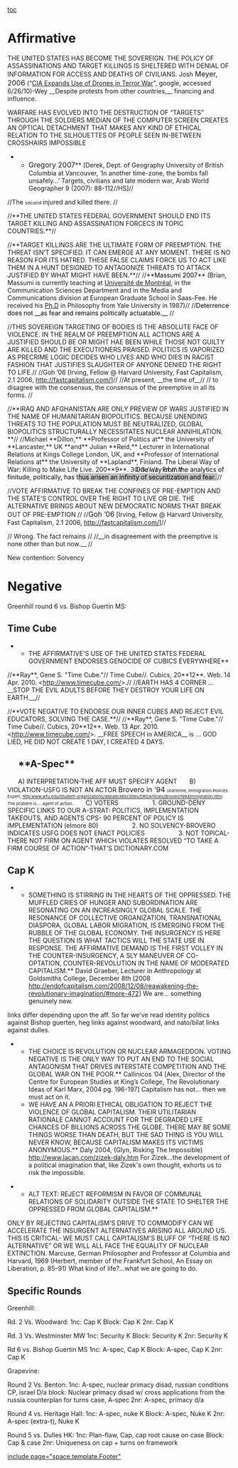 [[toc]]
=Affirmative= 



THE UNITED STATES HAS BECOME THE SOVEREIGN. THE POLICY OF ASSASSINATIONS AND TARGET KILLINGS IS SHELTERED WITH DENIAL OF INFORMATION FOR ACCESS AND DEATHS OF CIVILIANS.
Josh <span class="cite"><span style="font-size: 12pt;">Meyer, 2006</span></span> (“<span style="color: windowtext; text-decoration: none;">[[AppData/AppData/Roaming/Microsoft/Word/Macintosh HD:/component/content/article/157-un/27027.html|CIA Expands Use of Drones in Terror War]]</span>”, google, accessed 6/26/10)-Wey
<span class="cardChar">__Despite protests from other countries,__ financing and influence</span>.


<span style="text-transform: uppercase;">Warfare has evolved into the destruction of “targets” through the soldiers median of the computer screen creates an optical detachment that makes any kind of ethical relation to the silhouettes of people seen in-between crosshairs impossible</span>

**<span style="font-size: 12pt;">Gregory 2007</span>** [Derek, Dept. of Geography University of British Columbia at Vancouver, ‘In another time-zone, the bombs fall unsafely…’ Targets, civilians and late modern war, Arab World Geographer 9 (2007): 88-112//HS]//
//<span class="underline0">The </span><span style="font-size: 8pt;">second </span><span class="underline0">injured and killed there. </span>//



//**THE UNITED STATES FEDERAL GOVERNMENT SHOULD END ITS TARGET KILLING AND ASSASSINATION FORCECS IN TOPIC COUNTRIES.**//



//**TARGET KILLINGS ARE THE ULTIMATE FORM OF PREEMPTION. THE THREAT ISN’T SPECIFIED. IT CAN EMERGE AT ANY MOMENT. THERE IS NO REASON FOR ITS HATRED. THESE FALSE CLAIMS FORCE US TO ACT LIKE THEM IN A HUNT DESIGNED TO ANTAGONIZE THREATS TO ATTACK JUSTIFIED BY WHAT MIGHT HAVE BEEN.**//
//**<span style="color: black;">Massumi 2007</span>** (Brian, Massumi is currently teaching at <span style="color: windowtext; text-decoration: none;">[[http://en.wikipedia.org/wiki/Universit%C3%A9_de_Montr%C3%A9al|Université de Montréal]]</span>, in the Communication Sciences Department and in the Media and Communications division at European Graduate School in Saas-Fee. He received his <span style="color: windowtext; text-decoration: none;">[[http://en.wikipedia.org/wiki/Ph.D|Ph.D]]</span> in Philosophy from Yale University in 1987)//
//<span style="color: black; margin-bottom: 0.0001pt; text-indent: 0.25in;">Deterrence does not __as fear and remains politically actuatable.__ </span>//




//THIS SOVEREIGN TARGETING OF BODIES IS THE ABSOLUTE FACE OF VIOLENCE. IN THE REALM OF PREEMPTION ALL ACTIONS ARE A JUSTIFIED SHOULD BE OR MIGHT HAE BEEN WHILE THOSE NOT GUILTY ARE KILLED AND THE EXECUTIONERS PRAISED. POLITICS IS VAPORIZED AS PRECRIME LOGIC DECIDES WHO LIVES AND WHO DIES IN RACIST FASHION THAT JUSTIFIES SLAUGHTER OF ANYONE DENIED THE RIGHT TO LIFE.//
//<span class="cite">Goh ’06</span><span style="font-weight: normal;"> [Irving, Fellow @ Harvard University, Fast Capitalism, 2.1 2006, [[http://fastcapitalism.com/]]]</span>//
//<span style="text-indent: 0.15in;">At present, __the time of__</span>//
//<span style="text-indent: 0.15in;"> <span class="underline0">to disagree with the consensus, the consensus of the preemptive in all its forms. </span></span>//



//**<span style="text-transform: uppercase;">Iraq and Afghanistan are only preview of wars justified in the name of humanitarian biopolitics. Because unending threats to the population must be neutralized, global biopolitics structurally necessitates nuclear annihilation. </span>**//
//Michael **Dillon,** **Professor of Politics at** the University of **Lancaster,** UK **and** Julian **Reid,** Lecturer in International Relations at Kings College London, UK, and **Professor of International Relations at** the University of **Lapland**, Finland. The Liberal Way of War: Killing to Make Life Live. 200**9**. 30-3.//
//<span style="color: black; margin-left: -0.5in;">One way of </span>//
//<span style="margin-left: -0.5in;"> <span class="underline0"><span style="color: black;">From the analytics of finitude, politically, has t<span style="background: none repeat scroll 0% 0% silver;">hus arisen an infinity of securitization and fear. </span></span></span></span>//







//<span style="text-transform: uppercase;">Vote affirmative to break the confines of pre-emption and the state’s control over the right to live or die. The alternative brings about new democratic norms that break out of pre-emption </span>//
//<span class="cite"><span style="font-size: 12pt;">Goh ’06</span></span> [Irving, Fellow @ Harvard University, Fast Capitalism, 2.1 2006, <span style="color: windowtext; text-decoration: none;">[[http://fastcapitalism.com/]]</span>]//

//<span style="text-indent: 0.15in;"> Wrong. The fact remains </span>//
//<span style="margin-left: 0in; text-indent: 0.25in;">__in disagreement with the preemptive is none other than but now.__ </span>//

New contention: Solvency




=Negative= 
Greenhill round 6 vs. Bishop Guertin MS:

==Time Cube== 
**THE AFFIRMATIVE'S USE OF THE UNITED STATES FEDERAL GOVERNMENT ENDORSES GENOCIDE OF CUBICS EVERYWHERE**
//**Ray**, Gene S. "Time Cube."// Time Cube//. Cubics, 20**12**. Web. 14 Apr. 2010. <http://www.timecube.com/>.//
//EARTH HAS 4 CORNER ... __STOP THE EVIL ADULTS BEFORE THEY DESTROY YOUR LIFE ON EARTH.__//

//**VOTE NEGATIVE TO ENDORSE OUR INNER CUBES AND REJECT EVIL EDUCATORS, SOLVING THE CASE.**//
//**Ray**, Gene S. "Time Cube."// Time Cube//. Cubics, 20**12**. Web. 13 Apr. 2010. <http://www.timecube.com/>.
__FREE SPEECH in AMERICA__ is ... GOD LIED, HE DID NOT CREATE 1 DAY, I CREATED 4 DAYS.
==<span style="margin-left: 0.25in; text-indent: -0.25in;">**A-Spec** </span>== 


<span style="margin-left: 0.25in; text-indent: -0.25in;">A) INTERPRETATION-THE AFF MUST SPECIFY AGENT</span>
<span style="margin-left: 0.25in; text-indent: -0.25in;">B) VIOLATION-USFG IS NOT AN ACTOR</span>
<span style="font-size: 12pt;">Brovero in ‘94</span>
<span style="font-size: 7pt;">(Adrienne, Immigration Policies Expert, http:www.wfu.edu/Student-organizations/debate/MiscSites/DRGArticles/Brovero1994Immigration.htm)</span>
<span style="font-size: 7pt;">The problem is ... agent of action.</span>
<span style="margin-left: 0.25in; text-indent: -0.25in;">C) VOTERS</span>
<span style="margin-left: 0.75in; text-indent: -0.25in;">1. GROUND-DENY SPECIFIC LINKS TO OUR A-STRAT: POLITICS, IMPLEMENTATION TAKEOUTS, AND AGENTS CPS- 90 PERCENT OF POLICY IS IMPLEMENTATION</span>
(elmore 80)
<span style="margin-left: 0.75in; text-indent: -0.25in;">2. NO SOLVENCY-BROVERO INDICATES USFG DOES NOT ENACT POLICIES</span>
<span style="margin-left: 0.75in; text-indent: -0.25in;">3. NOT TOPICAL-THERE NOT FIRM ON AGENT WHICH VIOLATES RESOLVED “TO TAKE A FIRM COURSE OF ACTION”-THAT’S DICTIONARY.COM</span>
==Cap K== 
**SOMETHING IS STIRRING IN THE HEARTS OF THE OPPRESSED. THE MUFFLED CRIES OF HUNGER AND SUBORDINATION ARE RESONATING ON AN INCREASINGLY GLOBAL SCALE. THE RESONANCE OF COLLECTIVE ORGANIZATION, TRANSNATIONAL DIASPORA, GLOBAL LABOR MIGRATION, IS EMERGING FROM THE RUBBLE OF THE GLOBAL ECONOMY. THE INSURGENCY IS HERE THE QUESTION IS WHAT TACTICS WILL THE STATE USE IN RESPONSE. THE AFFIRMATIVE DEMAND IS THE FIRST VOLLEY IN THE COUNTER-INSURGENCY, A SLY MANEUVER OF CO-OPTATION, COUNTER-REVOLUTION IN THE NAME OF MODERATED CAPITALISM.** David Graeber, Lecturer in Anthropology at Goldsmiths College, December 8th [2008 [[http://endofcapitalism.com/2008/12/08/reawakening-the-revolutionary-imagination/#more-472]]] We are... something genuinely new. 

links differ depending upon the aff. So far we've read identity politics against Bishop guerten, heg links against woodward, and nato/bilat links against dulles.

**THE CHOICE IS REVOLUTION OR NUCLEAR ARMAGEDDON. VOTING NEGATIVE IS THE ONLY WAY TO PUT AN END TO THE SOCIAL ANTAGONISM THAT DRIVES INTERSTATE COMPETITION AND THE GLOBAL WAR ON THE POOR.** Callinicos ’04 [Alex, Director of the Centre for European Studies at King’s College, The Revolutionary Ideas of Karl Marx, 2004 pg. 196-197] Capitalism has not... then we must act on it. 
**WE HAVE AN A PRIORI ETHICAL OBLIGATION TO REJECT THE VIOLENCE OF GLOBAL CAPITALISM. THEIR UTILITARIAN RATIONALE CANNOT ACCOUNT FOR THE DEGRADED LIFE CHANCES OF BILLIONS ACROSS THE GLOBE. THERE MAY BE SOME THINGS WORSE THAN DEATH, BUT THE SAD THING IS YOU WILL NEVER KNOW, BECAUSE CAPITALISM MAKES ITS VICTIMS ANONYMOUS.** Daly 2004, (Glyn, Risking The Impossible) [[http://www.lacan.com/zizek-daly.htm]] For Zizek...the development of a political imagination that, like Zizek's own thought, exhorts us to risk the impossible. 

**ALT TEXT: REJECT REFORMISM IN FAVOR OF COMMUNAL RELATIONS OF SOLIDARITY OUTSIDE THE STATE TO SHELTER THE OPPRESSED FROM GLOBAL CAPITALISM.**
ONLY BY REJECTING CAPITALISM'S DRIVE TO COMMODIFY CAN WE ACCELERATE THE INSURGENT ALTERNATIVES ARISING ALL AROUND US. THIS IS CRITICAL- WE MUST CALL CAPITALISM'S BLUFF OF “THERE IS NO ALTERNATIVE” OR WE WILL ALL FACE THE EQUALITY OF NUCLEAR EXTINCTION. Marcuse, German Philosopher and Professor at Columbia and Harvard, 1969 (Herbert, member of the Frankfurt School, An Essay on Liberation, p. 85-91) What kind of life?...what we are going to do. 

==Specific Rounds== 


Greenhill: 

Rd. 2 Vs. Woodward:
1nc: Cap K
Block: Cap K
2nr: Cap K

Rd. 3 Vs. Westminster MW
1nc: Security K
Block: Security K
2nr: Security K

Rd 6 vs. Bishop Guertin MS
1nc: A-spec, Cap K
Block: A-spec, Cap K
2nr: Cap K

Grapevine:

Round 2 Vs. Benton:
1nc: A-spec, nuclear primacy disad, russian conditions CP, israel D/a
block: Nuclear primacy disad w/ cross applications from the russia counterplan for turns case, A-spec
2nr: A-spec, primacy d/a


Round 4 vs. Heritage Hall:
1nc: A-spec, nuke K
Block: A-spec, Nuke K
2nr: A-spec (extra-t), Nuke K

Round 5 vs. Dulles HK:
1nc: Plan-flaw, Cap, cap root cause on case
Block: Cap & case
2nr: Uniqueness on cap + turns on framework



[[include page="space.template.Footer"]]